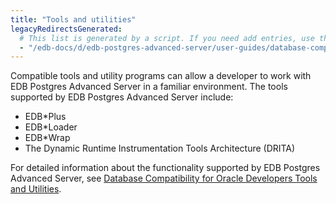 ```yaml
---
title: "Tools and utilities"
legacyRedirectsGenerated:
  # This list is generated by a script. If you need add entries, use the `legacyRedirects` key.
  - "/edb-docs/d/edb-postgres-advanced-server/user-guides/database-compatibility-for-oracle-developers-guide/9.6/Database_Compatibility_for_Oracle_Developers_Guide_v9.6.1.099.html"
---
```


<div id="tools_and_utilities" class="registered_link"></div>

Compatible tools and utility programs can allow a developer to work with EDB Postgres Advanced Server in a familiar environment. The tools supported by EDB Postgres Advanced Server include:

-   EDB\*Plus
-   EDB\*Loader
-   EDB\*Wrap
-   The Dynamic Runtime Instrumentation Tools Architecture (DRITA)

For detailed information about the functionality supported by EDB Postgres Advanced Server, see [Database Compatibility for Oracle
Developers Tools and Utilities](/epas/latest/epas_compat_tools_guide/).


